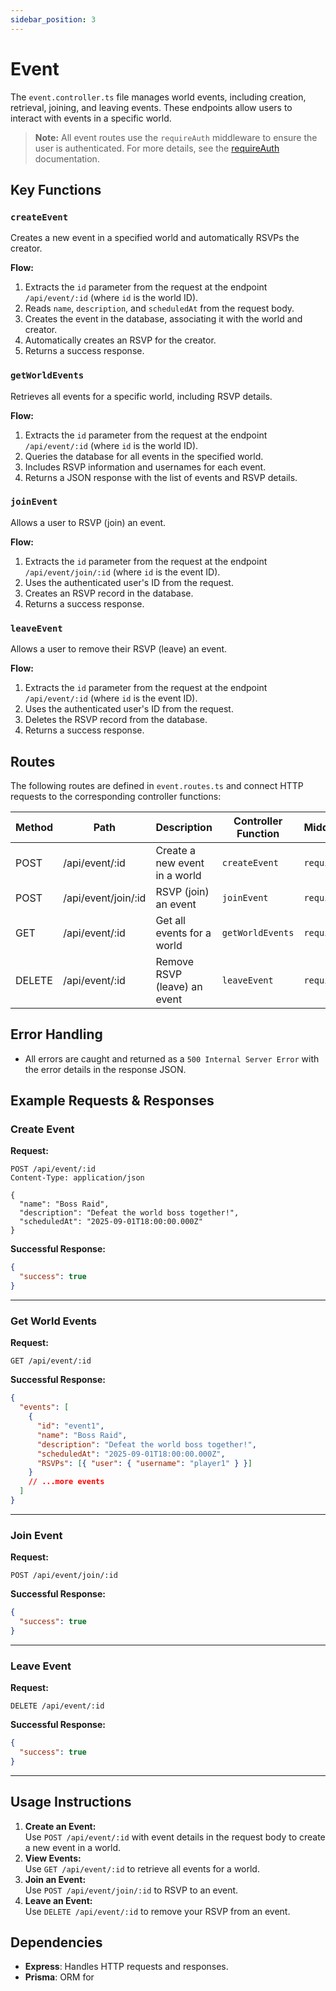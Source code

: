 ```yaml
---
sidebar_position: 3
---
```



# Event

The `event.controller.ts` file manages world events, including creation, retrieval, joining, and leaving events. These endpoints allow users to interact with events in a specific world.

> **Note:**
> All event routes use the `requireAuth` middleware to ensure the user is authenticated.
> For more details, see the [requireAuth](../middleware/requireAuth) documentation.

## Key Functions

### `createEvent`

Creates a new event in a specified world and automatically RSVPs the creator.

**Flow:**

1. Extracts the `id` parameter from the request at the endpoint `/api/event/:id` (where `id` is the world ID).
2. Reads `name`, `description`, and `scheduledAt` from the request body.
3. Creates the event in the database, associating it with the world and creator.
4. Automatically creates an RSVP for the creator.
5. Returns a success response.

<SwaggerUI url="/openapi/event/createEvent.yaml" supportedSubmitMethods={[]} />

### `getWorldEvents`

Retrieves all events for a specific world, including RSVP details.

**Flow:**

1. Extracts the `id` parameter from the request at the endpoint `/api/event/:id` (where `id` is the world ID).
2. Queries the database for all events in the specified world.
3. Includes RSVP information and usernames for each event.
4. Returns a JSON response with the list of events and RSVP details.

<SwaggerUI
  url="/openapi/event/getWorldEvents.yaml"
  supportedSubmitMethods={[]}
/>

### `joinEvent`

Allows a user to RSVP (join) an event.

**Flow:**

1. Extracts the `id` parameter from the request at the endpoint `/api/event/join/:id` (where `id` is the event ID).
2. Uses the authenticated user's ID from the request.
3. Creates an RSVP record in the database.
4. Returns a success response.

<SwaggerUI url="/openapi/event/joinEvent.yaml" supportedSubmitMethods={[]} />

### `leaveEvent`

Allows a user to remove their RSVP (leave) an event.

**Flow:**

1. Extracts the `id` parameter from the request at the endpoint `/api/event/:id` (where `id` is the event ID).
2. Uses the authenticated user's ID from the request.
3. Deletes the RSVP record from the database.
4. Returns a success response.

<SwaggerUI url="/openapi/event/leaveEvent.yaml" supportedSubmitMethods={[]} />

## Routes

The following routes are defined in `event.routes.ts` and connect HTTP requests to the corresponding controller functions:

<table>
  <thead>
    <tr>
      <th>Method</th>
      <th>Path</th>
      <th>Description</th>
      <th>Controller Function</th>
      <th>Middleware</th>
    </tr>
  </thead>
  <tbody>
    <tr>
      <td>POST</td>
      <td>/api/event/:id</td>
      <td>Create a new event in a world</td>
      <td>
        <code>createEvent</code>
      </td>
      <td>
        <code>requireAuth</code>
      </td>
    </tr>
    <tr>
      <td>POST</td>
      <td>/api/event/join/:id</td>
      <td>RSVP (join) an event</td>
      <td>
        <code>joinEvent</code>
      </td>
      <td>
        <code>requireAuth</code>
      </td>
    </tr>
    <tr>
      <td>GET</td>
      <td>/api/event/:id</td>
      <td>Get all events for a world</td>
      <td>
        <code>getWorldEvents</code>
      </td>
      <td>
        <code>requireAuth</code>
      </td>
    </tr>
    <tr>
      <td>DELETE</td>
      <td>/api/event/:id</td>
      <td>Remove RSVP (leave) an event</td>
      <td>
        <code>leaveEvent</code>
      </td>
      <td>
        <code>requireAuth</code>
      </td>
    </tr>
  </tbody>
</table>

## Error Handling

- All errors are caught and returned as a `500 Internal Server Error` with the error details in the response JSON.

## Example Requests & Responses

### Create Event

**Request:**

```http
POST /api/event/:id
Content-Type: application/json

{
  "name": "Boss Raid",
  "description": "Defeat the world boss together!",
  "scheduledAt": "2025-09-01T18:00:00.000Z"
}
```

**Successful Response:**

```json
{
  "success": true
}
```

---

### Get World Events

**Request:**

```http
GET /api/event/:id
```

**Successful Response:**

```json
{
  "events": [
    {
      "id": "event1",
      "name": "Boss Raid",
      "description": "Defeat the world boss together!",
      "scheduledAt": "2025-09-01T18:00:00.000Z",
      "RSVPs": [{ "user": { "username": "player1" } }]
    }
    // ...more events
  ]
}
```

---

### Join Event

**Request:**

```http
POST /api/event/join/:id
```

**Successful Response:**

```json
{
  "success": true
}
```

---

### Leave Event

**Request:**

```http
DELETE /api/event/:id
```

**Successful Response:**

```json
{
  "success": true
}
```

---

## Usage Instructions

1. **Create an Event:**  
   Use `POST /api/event/:id` with event details in the request body to create a new event in a world.
2. **View Events:**  
   Use `GET /api/event/:id` to retrieve all events for a world.
3. **Join an Event:**  
   Use `POST /api/event/join/:id` to RSVP to an event.
4. **Leave an Event:**  
   Use `DELETE /api/event/:id` to remove your RSVP from an event.

## Dependencies

- **Express**: Handles HTTP requests and responses.
- **Prisma**: ORM for
